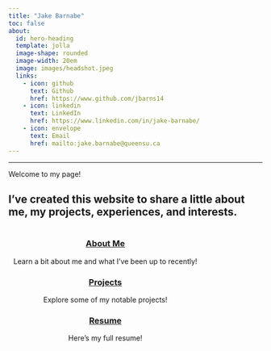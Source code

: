 ```yaml
---
title: "Jake Barnabe"
toc: false
about:
  id: hero-heading
  template: jolla
  image-shape: rounded
  image-width: 20em
  image: images/headshot.jpeg
  links:
    - icon: github
      text: Github
      href: https://www.github.com/jbarns14
    - icon: linkedin
      text: LinkedIn
      href: https://www.linkedin.com/in/jake-barnabe/
    - icon: envelope
      text: Email
      href: mailto:jake.barnabe@queensu.ca
---
```


---

Welcome to my page!

I've created this website to share a little about me, my projects, experiences, and interests. 
---

::: mainbox
::: {style="padding-left: 10px; padding-right: 10px; display: inline-block;"}
::: {layout-ncol="1"}
::: {style="text-align: center;"}
### [About Me](about.qmd)

Learn a bit about me and what I've been up to recently!
:::

::: {style="text-align: center;"}
### [Projects](projects.qmd)

Explore some of my notable projects!
:::

::: {style="text-align: center;"}
### [Resume](resume.qmd)

Here's my full resume!\
\
:::
:::
:::
:::